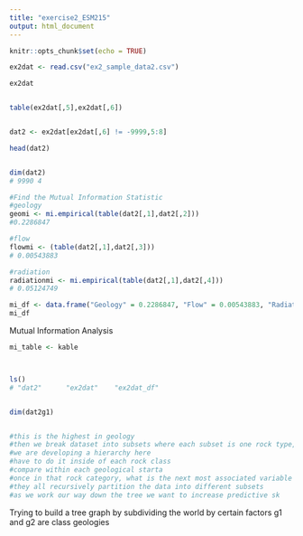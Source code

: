 ```yaml
---
title: "exercise2_ESM215"
output: html_document
---
```


```r
knitr::opts_chunk$set(echo = TRUE)
```

```r
ex2dat <- read.csv("ex2_sample_data2.csv")

ex2dat


table(ex2dat[,5],ex2dat[,6])


dat2 <- ex2dat[ex2dat[,6] != -9999,5:8]

head(dat2)


dim(dat2)
# 9990 4

#Find the Mutual Information Statistic
#geology
geomi <- mi.empirical(table(dat2[,1],dat2[,2]))
#0.2286847

#flow
flowmi <- (table(dat2[,1],dat2[,3]))
# 0.00543883

#radiation
radiationmi <- mi.empirical(table(dat2[,1],dat2[,4]))
# 0.05124749

mi_df <- data.frame("Geology" = 0.2286847, "Flow" = 0.00543883, "Radiation" = 0.05124749)
mi_df

```

Mutual Information Analysis
```r
mi_table <- kable




```

```r
ls()
# "dat2"      "ex2dat"    "ex2dat_df"


dim(dat2g1)


#this is the highest in geology
#then we break dataset into subsets where each subset is one rock type, geology I, II, III
#we are developing a hierarchy here
#have to do it inside of each rock class
#compare within each geological starta
#once in that rock category, what is the next most associated variable to land cover
#they all recursively partition the data into different subsets
#as we work our way down the tree we want to increase predictive sk
```
Trying to build a tree graph by subdividing the world by certain factors 
g1 and g2 are class geologies
